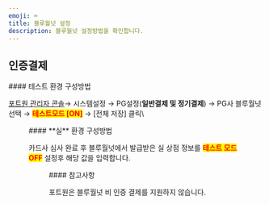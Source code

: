 ```yaml
---
emoji: ⌨
title: 블루월넛 설정
description: 블루월넛 설정방법을 확인합니다.
---
```





## 인증결제

<Tabs>
<Tab title="테스트 결제">
#### 테스트 환경 구성방법

[포트원 관리자 콘솔](https://admin.portone.io/)→ 시스템설정 → PG설정(**일반결제 및 정기결제**) → PG사 블루월넛 선택 → <mark style="color:red;">**테스트모드 \[ON]**</mark> → \[전체 저장] 클릭\\

<Figure src="/gitbook-assets/ko/image (152).png" caption="테스트 설정 예시" />

</Tab>

<Tab title="실 결제">
#### **실** 환경 구성방법

카드사 심사 완료 후 블루월넛에서 발급받은 실 상점 정보를 <mark style="color:red;">**테스트 모드 OFF**</mark> 설정후 해당 값을 입력합니다.

<Figure src="/gitbook-assets/ko/image (318).png" caption="실계정 설정 예시" />

</Tab>
</Tabs>

<Hint style="success">
#### 참고사항

포트원은 블루월넛 비 인증 결제를 지원하지 않습니다.

</Hint>
